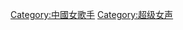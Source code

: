 {{Catnav|頁面分類|人类社会|文化|次文化|超级女声}}
{{Catnav|頁面分類|人物|職業|各职业中国人|中国歌手}}
{{Catnav|頁面分類|...|电视节目|演藝選拔節目|超级女声}}
{{Catnav|頁面分類|...|中国电视|湖南电视|超级女声}}

[[Category:中國女歌手|Category:中國女歌手]]
[[Category:超级女声|Category:超级女声]]